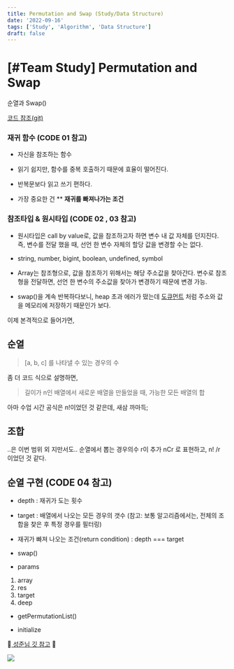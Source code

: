 ```yaml
---
title: Permutation and Swap (Study/Data Structure)
date: '2022-09-16'
tags: ['Study', 'Algorithm', 'Data Structure']
draft: false
---
```


# [#Team Study] Permutation and Swap

순열과 Swap()

[코드 참조(git)](https://github.com/is404notfound/03.TEAM_STUDY_DATA_STRUCTURE/tree/main/Permutation)

### **재귀 함수 (CODE 01 참고)**

* 자신을 참조하는 함수

* 읽기 쉽지만, 함수를 중복 호출하기 때문에 효율이 떨어진다.

* 반복문보다 읽고 쓰기 편하다.

* 가장 중요한 건 ** **재귀를 빠져나가는 조건**

### **참조타입 & 원시타입 (CODE 02 , 03 참고)**

* 원시타입은 call by value로, 값을 참조하고자 하면 변수 내 값 자체를 던지진다. 즉, 변수를 전달 했을 때, 선언 한 변수 자체의 할당 값을 변경할 수는 없다.

* string, number, bigint, boolean, undefined, symbol

* Array는 참조형으로, 값을 참조하기 위해서는 해당 주소값을 찾아간다. 변수로 참조형을 전달하면, 선언 한 변수의 주소값을 찾아가 변경하기 때문에 변경 가능.

* swap()을 계속 반복하다보니, heap 초과 에러가 떴는데 [도큐먼트](https://velog.io/@nomadhash/Java-Script-%EA%B9%8A%EC%9D%80-%EB%B3%B5%EC%82%AC%EC%99%80-%EC%96%95%EC%9D%80-%EB%B3%B5%EC%82%AC) 처럼 주소와 값을 메모리에 저장하기 때문인가 보다.

이제 본격적으로 들어가면,

## **순열**
> [a, b, c] 를 나타낼 수 있는 경우의 수

좀 더 코드 식으로 설명하면,
> 길이가 n인 배열에서 새로운 배열을 만들었을 때, 가능한 모든 배열의 합

아마 수업 시간 공식은 n!이었던 것 같은데, 새삼 까마득;

## **조합**

..은 이번 범위 외 지만서도.. 순열에서 뽑는 경우의수 r이 추가
nCr 로 표현하고, n! /r 이었던 것 같다.

## **순열 구현 (CODE 04 참고)**

* depth : 재귀가 도는 횟수

* target : 배열에서 나오는 모든 경우의 갯수
(참고: 보통 알고리즘에서는, 전체의 조합을 찾은 후 특정 경우를 필터링)

* 재귀가 빠져 나오는 조건(return condition) : depth === target

* swap()

* params
1) array
2) res
3) target
4) deep

* getPermutationList()

* initialize

🌟[ 성준님 깃 참고](https://github.com/253eosam/Algorithm/blob/master/algorithm_note/permutation.md) 🌟

![](https://cdn-images-1.medium.com/max/2592/0*asNnDphYLm48nkdg.png)
